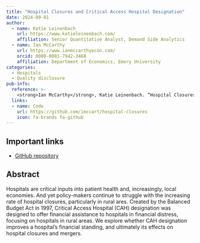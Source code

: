 ```yaml
---
title: "Hospital Closures and Critical Access Hospital Designation"
date: 2024-09-01
author:
  - name: Katie Leinenbach
    url: https://www.katieleinenbach.com/
    affiliation: Senior Quantitative Analyst, Demand Side Analytics
  - name: Ian McCarthy
    url: https://www.ianmccarthyecon.com/
    orcid: 0000-0001-7942-3468
    affiliation: Department of Economics, Emory University
categories:
  - Hospitals
  - Quality disclosure
pub-info:
  reference: >-
    <strong>Ian McCarthy</strong>, Katie Leinenbach. “Hospital Closures and Critical Access Hospital Designation,” <em>Working Paper</em>
  links:
  - name: Code
    url: https://github.com/imccart/hospital-closures
    icon: fa-brands fa-github
---
```


## Important links

- [GitHub repository](https://github.com/imccart/hospital-closures)


## Abstract

Hospitals are critical inputs into patient health and, increasingly, local economies. And yet policy-makers continue to struggle with the increasing rate of hospital closures, particularly in rural ares. Created by the Balanced Budget Act in 1997, Critical Access Hospital (CAH) designation was designed to offer financial assistance to hospitals in financial distress, focusing on hospitals in rural areas. We explore whether CAH designation improves a hospital's financial standing, and ultimately its effects on hospital closures and mergers. 
